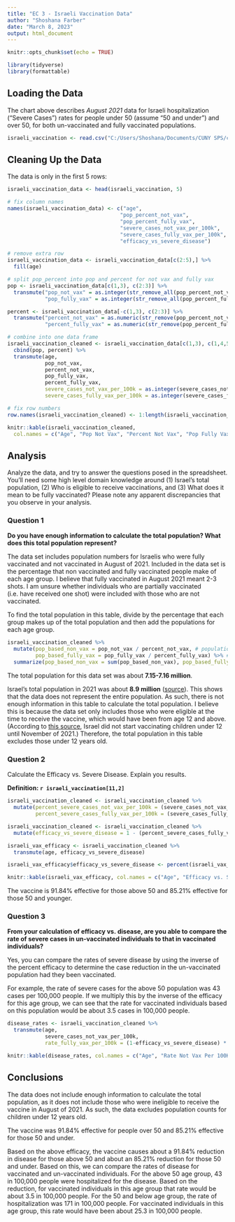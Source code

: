 ```yaml
---
title: "EC 3 - Israeli Vaccination Data"
author: "Shoshana Farber"
date: "March 8, 2023"
output: html_document
---
```


```r
knitr::opts_chunk$set(echo = TRUE)

library(tidyverse)
library(formattable)
```

## Loading the Data

The chart above describes _August 2021_ data for Israeli hospitalization (“Severe Cases”) rates for people under 50 (assume “50 and under”) and over 50, for both un-vaccinated and fully vaccinated populations. 

```r
israeli_vaccination <- read.csv("C:/Users/Shoshana/Documents/CUNY SPS/cuny-sps/DATA_607/israeli_vaccination_ec/israeli_vaccination_data_analysis_start.csv", na.strings = c("", " "))
```

## Cleaning Up the Data

The data is only in the first 5 rows:

```r
israeli_vaccination_data <- head(israeli_vaccination, 5)

# fix column names
names(israeli_vaccination_data) <- c("age", 
                                    "pop_percent_not_vax", 
                                    "pop_percent_fully_vax", 
                                    "severe_cases_not_vax_per_100k",
                                    "severe_cases_fully_vax_per_100k",
                                    "efficacy_vs_severe_disease")

# remove extra row
israeli_vaccination_data <- israeli_vaccination_data[c(2:5),] %>%
  fill(age)

# split pop_percent into pop and percent for not vax and fully vax
pop <- israeli_vaccination_data[c(1,3), c(2:3)] %>%
  transmute("pop_not_vax" = as.integer(str_remove_all(pop_percent_not_vax, ",")),
            "pop_fully_vax" = as.integer(str_remove_all(pop_percent_fully_vax, ",")))

percent <- israeli_vaccination_data[-c(1,3), c(2:3)] %>%
  transmute("percent_not_vax" = as.numeric(str_remove(pop_percent_not_vax, "%")) / 100,
            "percent_fully_vax" = as.numeric(str_remove(pop_percent_fully_vax, "%")) / 100)

# combine into one data frame 
israeli_vaccination_cleaned <- israeli_vaccination_data[c(1,3), c(1,4,5,6)] %>%
  cbind(pop, percent) %>%
  transmute(age, 
            pop_not_vax, 
            percent_not_vax, 
            pop_fully_vax, 
            percent_fully_vax,
            severe_cases_not_vax_per_100k = as.integer(severe_cases_not_vax_per_100k),
            severe_cases_fully_vax_per_100k = as.integer(severe_cases_fully_vax_per_100k))

# fix row numbers
row.names(israeli_vaccination_cleaned) <- 1:length(israeli_vaccination_cleaned$age)

knitr::kable(israeli_vaccination_cleaned,
  col.names = c("Age", "Pop Not Vax", "Percent Not Vax", "Pop Fully Vax", "Percent Fully Vax", "Severe Cases Not Vax Per 100K", "Severe Cases Fully Vax Per 100K"))
```

## Analysis

Analyze the data, and try to answer the questions posed in the spreadsheet. You’ll need some high level domain knowledge around (1) Israel’s total population, (2) Who is eligible to receive
vaccinations, and (3) What does it mean to be fully vaccinated? Please note any apparent discrepancies that you observe in your analysis.

### Question 1

**Do you have enough information to calculate the total population? What does this total population represent?**

The data set includes population numbers for Israelis who were fully vaccinated and not vaccinated in August of 2021. Included in the data set is the percentage that non vaccinated and fully vaccinated people make of each age group. I believe that fully vaccinated in August 2021 meant 2-3 shots. I am unsure whether individuals who are partially vaccinated (i.e. have received one shot) were included with those who are not vaccinated. 

To find the total population in this table, divide by the percentage that each group makes up of the total population and then add the populations for each age group. 

```r
israeli_vaccination_cleaned %>%
  mutate(pop_based_non_vax = pop_not_vax / percent_not_vax, # population size based on non vaccinated individuals
         pop_based_fully_vax = pop_fully_vax / percent_fully_vax) %>% # pop size based on fully vaccinated individuals
  summarize(pop_based_non_vax = sum(pop_based_non_vax), pop_based_fully_vax = sum(pop_based_fully_vax))
```

The total population for this data set was about **7.15-7.16 million**. 

Israel's total population in 2021 was about **8.9 million** ([source](https://www.macrotrends.net/countries/ISR/israel/population)). This shows that the data does not represent the entire population. As such, there is not enough information in this table to calculate the total population. I believe this is because the data set only includes those who were eligible at the time to receive the vaccine, which would have been from age 12 and above. (According to [this source](https://www.reuters.com/world/middle-east/israel-announces-5-11-year-olds-now-eligible-covid-19-vaccination-2021-11-14/), Israel did not start vaccinating children under 12 until November of 2021.) Therefore, the total population in this table excludes those under 12 years old. 

### Question 2

Calculate the Efficacy vs. Severe Disease. Explain you results. 

**Definition: `r israeli_vaccination[11,2]`**

```r
israeli_vaccination_cleaned <- israeli_vaccination_cleaned %>%
  mutate(percent_severe_cases_not_vax_per_100k = (severe_cases_not_vax_per_100k/pop_not_vax) * 100000,
         percent_severe_cases_fully_vax_per_100k = (severe_cases_fully_vax_per_100k/pop_fully_vax) * 100000)

israeli_vaccination_cleaned <- israeli_vaccination_cleaned %>%
  mutate(efficacy_vs_severe_disease = 1 - (percent_severe_cases_fully_vax_per_100k / percent_severe_cases_not_vax_per_100k))

israeli_vax_efficacy <- israeli_vaccination_cleaned %>%
  transmute(age, efficacy_vs_severe_disease)

israeli_vax_efficacy$efficacy_vs_severe_disease <- percent(israeli_vax_efficacy$efficacy_vs_severe_disease)

knitr::kable(israeli_vax_efficacy, col.names = c("Age", "Efficacy vs. Severe Disease"))
```

The vaccine is 91.84% effective for those above 50 and 85.21% effective for those 50 and younger. 

### Question 3

**From your calculation of efficacy vs. disease, are you able to compare the rate of severe cases in un-vaccinated individuals to that in vaccinated individuals?**

Yes, you can compare the rates of severe disease by using the inverse of the percent efficacy to determine the case reduction in the un-vaccinated population had they been vaccinated. 

For example, the rate of severe cases for the above 50 population was 43 cases per 100,000 people. If we multiply this by the inverse of the efficacy for this age group, we can see that the rate for vaccinated individuals based on this population would be about 3.5 cases in 100,000 people. 

```r
disease_rates <- israeli_vaccination_cleaned %>%
  transmute(age, 
            severe_cases_not_vax_per_100k,
            rate_fully_vax_per_100k = (1-efficacy_vs_severe_disease) * severe_cases_not_vax_per_100k)

knitr::kable(disease_rates, col.names = c("Age", "Rate Not Vax Per 100K", "Rate Fully Vax Per 100K"))  
```

## Conclusions

The data does not include enough information to calculate the total population, as it does not include those who were ineligible to receive the vaccine in August of 2021. As such, the data excludes population counts for children under 12 years old. 

The vaccine was 91.84% effective for people over 50 and 85.21% effective for those 50 and under. 

Based on the above efficacy, the vaccine causes about a 91.84% reduction in disease for those above 50 and about an 85.21% reduction for those 50 and under. Based on this, we can compare the rates of disease for vaccinated and un-vaccinated individuals. For the above 50 age group, 43 in 100,000 people were hospitalized for the disease. Based on the reduction, for vaccinated individuals in this age group that rate would be about 3.5 in 100,000 people. For the 50 and below age group, the rate of hospitalization was 171 in 100,000 people. For vaccinated individuals in this age group, this rate would have been about 25.3 in 100,000 people. 
